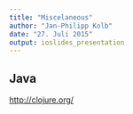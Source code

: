 ```yaml
---
title: "Miscelaneous"
author: "Jan-Philipp Kolb"
date: "27. Juli 2015"
output: ioslides_presentation
---
```


## Java

<http://clojure.org/>
